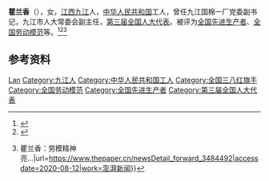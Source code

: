 '''瞿兰香'''（{{bd|1937年|}}），女，[[江西|江西]][[九江|九江]]人，[[中华人民共和国|中华人民共和国]]工人，曾任九江国棉一厂党委副书记，九江市人大常委会副主任，[[第三届全国人大代表|第三届全国人大代表]]。被评为[[全国先进生产者|全国先进生产者]]、[[全国劳动模范|全国劳动模范]]等。<ref>{{Cite book|title=华夏妇女名人词典|author=周行健主编|publisher=华夏出版社|year=1988|isbn=|location=北京|pages=}}</ref><ref>{{Cite book|title=中华人民共和国职官志|author=何虎生, 李耀东, 向常福主编|publisher=中国社会出版社|year=2003|isbn=9787800883934|location=北京|pages=}}</ref><ref>{{Cite web|title=70年，我与共和国同成长 {{!}} 瞿兰香：劳模精神亮...|url=https://www.thepaper.cn/newsDetail_forward_3484492|accessdate=2020-08-12|work=澎湃新闻}}</ref>

== 参考资料 ==
{{reflist}}

{{中国人物小作品}}

{{Authority control}}
{{DEFAULTSORT:Qu瞿}}
[[Category:瞿姓|Lan]]
[[Category:九江人|Category:九江人]]
[[Category:中华人民共和国工人|Category:中华人民共和国工人]]
[[Category:全国三八红旗手|Category:全国三八红旗手]]
[[Category:全国劳动模范|Category:全国劳动模范]]
[[Category:全国先进生产者|Category:全国先进生产者]]
[[Category:第三届全国人大代表|Category:第三届全国人大代表]]